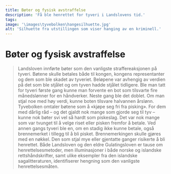```yaml
---
title: Bøter og fysisk avstraffelse
description: 'Få ble henrettet for tyveri i Landslovens tid.'
tags:
image: '\images\tyvebolken\hangesilhuette.jpg'
alt: 'Silhuette fra utstillingen som viser hanging av en kriminell.'
---
```




# Bøter og fysisk avstraffelse

<Spacer height={10} />

<Blockquote 
    quote = '«Og hvis han ikke kjøper seg fri fra pisking, skal han piskes, og brennemerkes med en nøkkel på kinnet.»'
    footer = 'Tyvebolken, kapittel 1'
    />

<Spacer height={20} />

Landsloven innførte bøter som den vanligste straffereaksjonen på tyveri. Bøtene skulle betales både til kongen, kongens representanter og dem som ble skadet av tyveriet. Beløpene var avhengig av verdien på det som ble stjålet og om tyven hadde stjålet tidligere. Ble man tatt for tyveri første gang kunne man forvente en bot som tilsvarte fire månedslønner for en håndverker. Neste gang ble det doblet. Om man stjal noe med høy verdi, kunne boten tilsvare halvannen årslønn. Tyvebolken omtaler bøtene som å «kjøpe seg fri fra pisking». For dem med dårlig råd – og det gjaldt nok mange som gjorde seg til tyv – kunne nok bøter svi vel så hardt som piskeslag. Det var nok mange som var tvunget til å velge riset eller pisken fremfor å betale. Ved annen gangs tyveri ble en, om en stadig ikke kunne betale, også brennemerket i tillegg til å bli pisket. Brennemerkingen skulle gjøres med en nøkkel. Den som stjal mye eller gjentatte ganger risikerte å bli henrettet. Både Landsloven og den eldre Gulatingsloven er tause om henrettelsesmetoder, men illuminasjoner i både norske og islandske rettshåndskrifter, samt ulike eksempler fra den islandske sagalitteraturen, identifiserer hengning som den vanligste henrettelsesmåten.

<Figure
    image="/images/tyvebolken/Bf_BRM0_47891_FK_02.jpg"
    title="Nøkkel av jern"
    alt="Nøkkel av jern"
    href="https://digitaltmuseum.no/0210112472912/brm0-47891-for-konservering-2"
>
</Figure>
